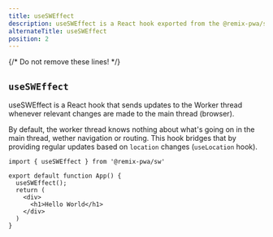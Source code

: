 ```yaml
---
title: useSWEffect
description: useSWEffect is a React hook exported from the @remix-pwa/sw package that updates the Service Worker with changes in the main thread. 
alternateTitle: useSWEffect
position: 2
---
```


{/* Do not remove these lines! */}

## `useSWEffect`

useSWEffect is a React hook that sends updates to the Worker thread whenever relevant changes are made to the main thread (browser).

By default, the worker thread knows nothing about what's going on in the main thread, wether navigation or routing. This hook
bridges that by providing regular updates based on `location` changes (`useLocation` hook). 

```tsx {{ filename:'root.tsx' }}
import { useSWEffect } from '@remix-pwa/sw'

export default function App() {
  useSWEffect();
  return (
    <div>
      <h1>Hello World</h1>
    </div>
  )
}
```